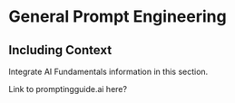 # General Prompt Engineering

  
## Including Context

Integrate AI Fundamentals information in this section.

Link to promptingguide.ai here?